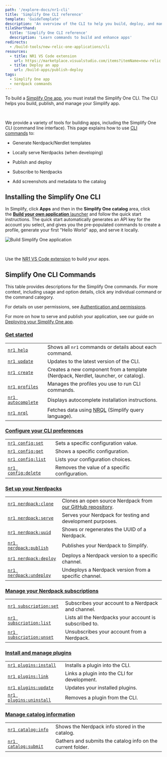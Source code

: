```yaml
---
path: '/explore-docs/nr1-cli'
title: 'Simplify One CLI reference'
template: 'GuideTemplate'
description: 'An overview of the CLI to help you build, deploy, and manage Simplify apps.'
tileShorthand:
  title: 'Simplify One CLI reference'
  description: 'Learn commands to build and enhance apps'
redirects:
  - /build-tools/new-relic-one-applications/cli
resources:
  - title: NR1 VS Code extension
    url: https://marketplace.visualstudio.com/items?itemName=new-relic.nr1
  - title: Deploy an app
    url: /build-apps/publish-deploy
tags:
  - Simplify One app
  - nerdpack commands
---
```


<Intro>

To build a [Simplify One app](/build-apps/build-hello-world-app), you must install the Simplify One CLI. The CLI helps you build, publish, and manage your Simplify app.

<br />

</Intro>

We provide a variety of tools for building apps, including the Simplify One CLI (command line interface). This page explains how to use [CLI commands](#new-relic-one-cli-commands) to:

- Generate Nerdpack/Nerdlet templates

- Locally serve Nerdpacks (when developing)

- Publish and deploy

- Subscribe to Nerdpacks

- Add screenshots and metadata to the catalog

## Installing the Simplify One CLI

In Simplify, click **Apps** and then in the **Simplify One catalog** area, click the [**Build your own application** launcher](https://one.newrelic.com/launcher/developer-center.launcher) and follow the quick start instructions. The quick start automatically generates an API key for the account you select, and gives you the pre-populated commands to create a profile, generate your first "Hello World" app, and serve it locally.

![Build Simplify One application](../../images/developercenter.png)

<br />

<Tip>

Use the [NR1 VS Code extension](https://marketplace.visualstudio.com/items?itemName=new-relic.nr1) to build your apps.

</Tip>

## Simplify One CLI Commands

This table provides descriptions for the Simplify One commands. For more context, including usage and option details, click any individual command or the command category.

For details on user permissions, see [Authentication and permissions](/build-apps/set-up-dev-env).

For more on how to serve and publish your application, see our guide on [Deploying your Simplify One app](/build-tools/new-relic-one-applications/publish-deploy).

### [Get started](/explore-docs/nr1-common)

|                                                                  |                                                                                                                                                             |
| ---------------------------------------------------------------- | ----------------------------------------------------------------------------------------------------------------------------------------------------------- |
| [`nr1 help`](/explore-docs/nr1-common/#nr1-help)                 | Shows all `nr1` commands or details about each command.                                                                                                     |
| [`nr1 update`](/explore-docs/nr1-common/#nr1-update)             | Updates to the latest version of the CLI.                                                                                                                   |
| [`nr1 create`](/explore-docs/nr1-common/#nr1-create)             | Creates a new component from a template (Nerdpack, Nerdlet, launcher, or catalog).                                                                          |
| [`nr1 profiles`](/explore-docs/nr1-common/#nr1-profiles)         | Manages the profiles you use to run CLI commands.                                                                                                           |
| [`nr1 autocomplete`](/explore-docs/nr1-common/#nr1-autocomplete) | Displays autocomplete installation instructions.                                                                                                            |
| [`nr1 nrql`](/explore-docs/nr1-common/#nr1-nrql)                 | Fetches data using [NRQL](https://newrelic.com/docs/query-data/nrql-new-relic-query-language/getting-started/introduction-nrql) (Simplify query language). |  |

### [Configure your CLI preferences](/explore-docs/nr1-config)

|                                                                   |                                                |
| ----------------------------------------------------------------- | ---------------------------------------------- |
| [`nr1 config:set`](/explore-docs/nr1-config/#nr1-configset)       | Sets a specific configuration value.           |
| [`nr1 config:get`](/explore-docs/nr1-config/#nr1-configget)       | Shows a specific configuration.                |
| [`nr1 config:list`](/explore-docs/nr1-config/#nr1-configlist)     | Lists your configuration choices.              |
| [`nr1 config:delete`](/explore-docs/nr1-config/#nr1-configdelete) | Removes the value of a specific configuration. |

### [Set up your Nerdpacks](/explore-docs/nr1-nerdpack)

|                                                                             |                                                                                                                |
| --------------------------------------------------------------------------- | -------------------------------------------------------------------------------------------------------------- |
| [`nr1 nerdpack:clone`](/explore-docs/nr1-nerdpack/#nr1-nerdpackclone)       | Clones an open source Nerdpack from [our GitHub repository](https://opensource.newrelic.com/explore-projects). |
| [`nr1 nerdpack:serve`](/explore-docs/nr1-nerdpack/#nr1-nerdpackserve)       | Serves your Nerdpack for testing and development purposes.                                                     |
| [`nr1 nerdpack:uuid`](/explore-docs/nr1-nerdpack/#nr1-nerdpackuuid)         | Shows or regenerates the UUID of a Nerdpack.                                                                   |
| [`nr1 nerdpack:publish`](/explore-docs/nr1-nerdpack/#nr1-nerdpackpublish)   | Publishes your Nerdpack to Simplify.                                                                          |
| [`nr1 nerdpack:deploy`](/explore-docs/nr1-nerdpack/#nr1-nerdpackdeploy)     | Deploys a Nerdpack version to a specific channel.                                                              |
| [`nr1 nerdpack:undeploy`](/explore-docs/nr1-nerdpack/#nr1-nerdpackundeploy) | Undeploys a Nerdpack version from a specific channel.                                                          |

### [Manage your Nerdpack subscriptions](/explore-docs/nr1-subscriptions)

|                                                                                   |                                                        |
| --------------------------------------------------------------------------------- | ------------------------------------------------------ |
| [`nr1 subscription:set`](/explore-docs/nr1-subscription/#nr1-subscriptionset)     | Subscribes your account to a Nerdpack and channel.     |
| [`nr1 subscription:list`](/explore-docs/nr1-subscription/#nr1-subscriptionlist)   | Lists all the Nerdpacks your account is subscribed to. |
| [`nr1 subscription:unset`](/explore-docs/nr1-subscription/#nr1-subscriptionunset) | Unsubscribes your account from a Nerdpack.             |

### [Install and manage plugins](/explore-docs/nr1-plugins)

|                                                                            |                                              |
| -------------------------------------------------------------------------- | -------------------------------------------- |
| [`nr1 plugins:install`](/explore-docs/nr1-plugins/#nr1-pluginsinstall)     | Installs a plugin into the CLI.              |
| [`nr1 plugins:link`](/explore-docs/nr1-plugins/#nr1-pluginslink)           | Links a plugin into the CLI for development. |
| [`nr1 plugins:update`](/explore-docs/nr1-plugins/#nr1-pluginsupdate)       | Updates your installed plugins.              |
| [`nr1 plugins:uninstall`](/explore-docs/nr1-plugins/#nr1-pluginsuninstall) | Removes a plugin from the CLI.               |

### [Manage catalog information](/explore-docs/nr1-catalog)

|                                                                      |                                                             |
| -------------------------------------------------------------------- | ----------------------------------------------------------- |
| [`nr1 catalog:info`](/explore-docs/nr1-catalog/#nr1-cataloginfo)     | Shows the Nerdpack info stored in the catalog.              |
| [`nr1 catalog:submit`](/explore-docs/nr1-catalog/#nr1-catalogsubmit) | Gathers and submits the catalog info on the current folder. |
